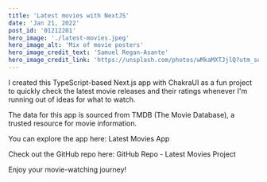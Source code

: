 ```yaml
---
title: 'Latest movies with NextJS'
date: 'Jan 21, 2022'
post_id: '01212201'
hero_image: './latest-movies.jpeg'
hero_image_alt: 'Mix of movie posters'
hero_image_credit_text: 'Samuel Regan-Asante'
hero_image_credit_link: 'https://unsplash.com/photos/wMkaMXTJjlQ?utm_source=unsplash&utm_medium=referral&utm_content=creditShareLink'
---
```


I created this TypeScript-based Next.js app with ChakraUI as a fun project to quickly check the latest movie releases and their ratings whenever I'm running out of ideas for what to watch.

The data for this app is sourced from TMDB (The Movie Database), a trusted resource for movie information.

You can explore the app here:
Latest Movies App

Check out the GitHub repo here:
GitHub Repo - Latest Movies Project

Enjoy your movie-watching journey!
